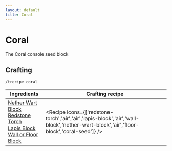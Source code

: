 ```yaml
---
layout: default
title: Coral
---
```



Coral
===================

The Coral console seed block 

## Crafting

`/trecipe coral`

| Ingredients | Crafting recipe |
| ----------- | --------------- |
| [Nether Wart Block](https://minecraft.wiki/w/Nether_Wart_Block)<br/>[Redstone Torch](https://minecraft.wiki/w/Redstone_Torch)<br/>[Lapis Block](https://minecraft.wiki/w/Lapis_Block)<br/>[Wall or Floor Block](/walls) | <Recipe icons={['redstone-torch','air','air','lapis-block','air','wall-block','nether-wart-block','air','floor-block','coral-seed']} /> |

